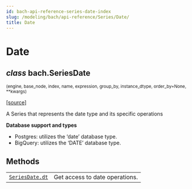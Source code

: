 ```yaml
---
id: bach-api-reference-series-date-index
slug: /modeling/bach/api-reference/Series/Date/
title: Date
---
```


# Date

<div className="class">

## <span className="type-annotation"><em>class</em></span> <span className="additional-name">bach.</span><span className="name">SeriesDate</span>

<small className="parameter-list">(<span className="parameter" id="engine">engine</span>, <span className="parameter" id="base_node">base_node</span>, <span className="parameter" id="index">index</span>, <span className="parameter" id="name">name</span>, <span className="parameter" id="expression">expression</span>, <span className="parameter" id="group_by">group_by</span>, <span className="parameter" id="instance_dtype">instance_dtype</span>, <span className="parameter" id="order_by">order_by=None</span>, <span className="parameter" id="**">\*\*kwargs</span>)</small>


&#8203;<span className="view-source">[[source]](https://github.com/objectiv/objectiv-analytics/blob/main/bach/bach/series/series_datetime.py)</span>

<div className="content">

A Series that represents the date type and its specific operations

**Database support and types**

* Postgres: utilizes the ‘date’ database type.
* BigQuery: utilizes the ‘DATE’ database type.


</div>


</div>

## Methods

<div className="table-autosummary">

|                                                   |                                                                                                                                                                                                     |
| ------------------------------------------------- | -------------------------------------------------------------------------------------------------------------------------------------------------------------------------------------------------- |
| [`SeriesDate.dt`](/modeling/bach/api-reference/Series/Date/bach.SeriesDate.dt.mdx)                                     | Get access to date operations.                                                                                                                                                                      |


</div>
